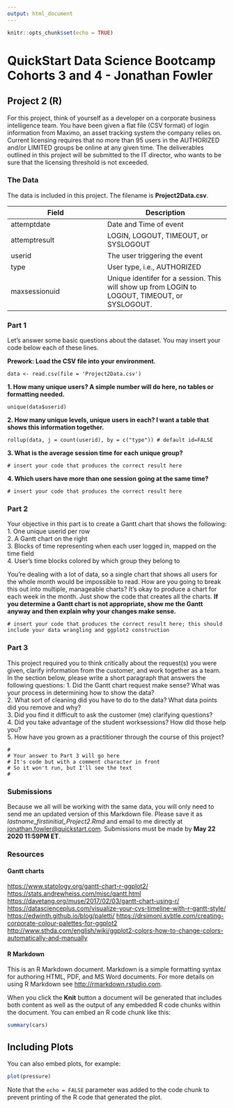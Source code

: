 ```yaml
---
output: html_document
---
```


```r
knitr::opts_chunk$set(echo = TRUE)
```

# QuickStart Data Science Bootcamp<br>Cohorts 3 and 4 - Jonathan Fowler

## Project 2 (R)

For this project, think of yourself as a developer on a corporate business intelligence team. You have been given a flat file (CSV format) of login information from Maximo, an asset tracking system the company relies on. Current licensing requires that no more than 95 users in the AUTHORIZED and/or LIMITED groups be online at any given time. The deliverables outlined in this project will be submitted to the IT director, who wants to be sure that the licensing threshold is not exceeded.

### The Data

The data is included in this project. The filename is **Project2Data.csv**.

| Field     | Description   |
|-----------|--------------|
| attemptdate        | Date and Time of event          |
| attemptresult | LOGIN, LOGOUT, TIMEOUT, or SYSLOGOUT |
| userid  | The user triggering the event |
| type      | User type, i.e., AUTHORIZED |
| maxsessionuid   | Unique identifer for a session. This will show up from LOGIN to LOGOUT, TIMEOUT, or SYSLOGOUT. |

### Part 1

Let's answer some basic questions about the dataset. You may insert your code below each of these lines.  

**Prework: Load the CSV file into your environment.**  
```
data <- read.csv(file = 'Project2Data.csv')
```
**1. How many unique users? A simple number will do here, no tables or formatting needed.**  
```
unique(data$userid)
```
**2. How many unique levels, unique users in each? I want a table that shows this information together.**  
```
rollup(data, j = count(userid), by = c("type")) # default id=FALSE
```
**3. What is the average session time for each unique group?**  
```
# insert your code that produces the correct result here
```
**4. Which users have more than one session going at the same time?**  
```
# insert your code that produces the correct result here
```

### Part 2

Your objective in this part is to create a Gantt chart that shows the following:  
1. One unique userid per row <br>
2. A Gantt chart on the right <br>
3. Blocks of time representing when each user logged in, mapped on the time field <br>
4. User's time blocks colored by which group they belong to <br>

You're dealing with a lot of data, so a single chart that shows all users for the whole month would be impossible to read. How are you going to break this out into multiple, manageable charts? It's okay to produce a chart for each week in the month. Just show the code that creates all the charts. **If you determine a Gantt chart is not appropriate, show me the Gantt anyway and then explain why your changes make sense.**

```
# insert your code that produces the correct result here; this should include your data wrangling and ggplot2 construction
```

### Part 3

This project required you to think critically about the request(s) you were given, clarify information from the customer, and work together as a team. In the section below, please write a short paragraph that answers the following questions: 
1. Did the Gantt chart request make sense? What was your process in determining how to show the data?<br>
2. What sort of cleaning did you have to do to the data? What data points did you remove and why?<br>
3. Did you find it difficult to ask the customer (me) clarifying questions?<br>
4. Did you take advantage of the student worksessions? How did those help you?<br>
5. How have you grown as a practitioner through the course of this project?<br>

```
#
# Your answer to Part 3 will go here
# It's code but with a comment character in front
# So it won't run, but I'll see the text
#
```

### Submissions

Because we all will be working with the same data, you will only need to send me an updated version of this Markdown file. Please save it as *lastname_firstinitial_Project2.Rmd* and email to me directly at [jonathan.fowler@quickstart.com](mailto:jonathan.fowler@quickstart.com). Submissions must be made by **May 22 2020 11:59PM ET**. 

### Resources 

#### Gantt charts

[https://www.statology.org/gantt-chart-r-ggplot2/](https://www.statology.org/gantt-chart-r-ggplot2/) <br>
[https://stats.andrewheiss.com/misc/gantt.html](https://stats.andrewheiss.com/misc/gantt.html) <br> 
[https://davetang.org/muse/2017/02/03/gantt-chart-using-r/](https://davetang.org/muse/2017/02/03/gantt-chart-using-r/) <br>
[https://datascienceplus.com/visualize-your-cvs-timeline-with-r-gantt-style/](https://datascienceplus.com/visualize-your-cvs-timeline-with-r-gantt-style/) <br>
[https://edwinth.github.io/blog/paletti/](https://edwinth.github.io/blog/paletti/)
[https://drsimonj.svbtle.com/creating-corporate-colour-palettes-for-ggplot2](https://drsimonj.svbtle.com/creating-corporate-colour-palettes-for-ggplot2)
[http://www.sthda.com/english/wiki/ggplot2-colors-how-to-change-colors-automatically-and-manually](http://www.sthda.com/english/wiki/ggplot2-colors-how-to-change-colors-automatically-and-manually)


#### R Markdown

This is an R Markdown document. Markdown is a simple formatting syntax for authoring HTML, PDF, and MS Word documents. For more details on using R Markdown see <http://rmarkdown.rstudio.com>.

When you click the **Knit** button a document will be generated that includes both content as well as the output of any embedded R code chunks within the document. You can embed an R code chunk like this:

```r
summary(cars)
```

## Including Plots

You can also embed plots, for example:

```r
plot(pressure)
```

Note that the `echo = FALSE` parameter was added to the code chunk to prevent printing of the R code that generated the plot.
